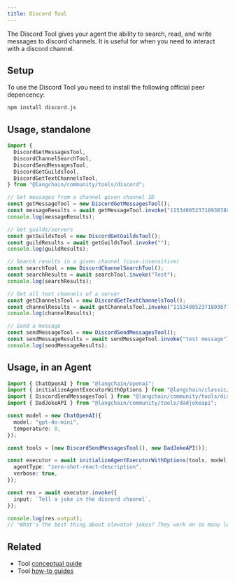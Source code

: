 ```yaml
---
title: Discord Tool
---
```


The Discord Tool gives your agent the ability to search, read, and write messages to discord channels.
It is useful for when you need to interact with a discord channel.

## Setup

To use the Discord Tool you need to install the following official peer depencency:

```bash npm
npm install discord.js
```
## Usage, standalone

```typescript
import {
  DiscordGetMessagesTool,
  DiscordChannelSearchTool,
  DiscordSendMessagesTool,
  DiscordGetGuildsTool,
  DiscordGetTextChannelsTool,
} from "@langchain/community/tools/discord";

// Get messages from a channel given channel ID
const getMessageTool = new DiscordGetMessagesTool();
const messageResults = await getMessageTool.invoke("1153400523718938780");
console.log(messageResults);

// Get guilds/servers
const getGuildsTool = new DiscordGetGuildsTool();
const guildResults = await getGuildsTool.invoke("");
console.log(guildResults);

// Search results in a given channel (case-insensitive)
const searchTool = new DiscordChannelSearchTool();
const searchResults = await searchTool.invoke("Test");
console.log(searchResults);

// Get all text channels of a server
const getChannelsTool = new DiscordGetTextChannelsTool();
const channelResults = await getChannelsTool.invoke("1153400523718938775");
console.log(channelResults);

// Send a message
const sendMessageTool = new DiscordSendMessagesTool();
const sendMessageResults = await sendMessageTool.invoke("test message");
console.log(sendMessageResults);
```

## Usage, in an Agent

```typescript
import { ChatOpenAI } from "@langchain/openai";
import { initializeAgentExecutorWithOptions } from "@langchain/classic/agents";
import { DiscordSendMessagesTool } from "@langchain/community/tools/discord";
import { DadJokeAPI } from "@langchain/community/tools/dadjokeapi";

const model = new ChatOpenAI({
  model: "gpt-4o-mini",
  temperature: 0,
});

const tools = [new DiscordSendMessagesTool(), new DadJokeAPI()];

const executor = await initializeAgentExecutorWithOptions(tools, model, {
  agentType: "zero-shot-react-description",
  verbose: true,
});

const res = await executor.invoke({
  input: `Tell a joke in the discord channel`,
});

console.log(res.output);
// "What's the best thing about elevator jokes? They work on so many levels."
```

## Related

- Tool [conceptual guide](/oss/langchain/tools)
- Tool [how-to guides](/oss/langchain/tools)
